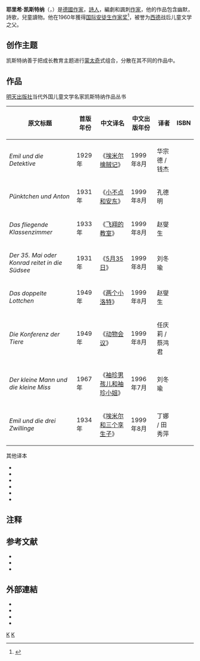 {{Infobox writer <!-- for more information see [[:Template:Infobox_writer/doc|:Template:Infobox writer/doc]] -->
| name        = 耶里希·凯斯特纳
| image       = Erich Kästner 1961.jpg
| caption     = Erich Kästner, 1961
|birth_name   =Emil Erich Kästner
| birth_date  = {{Birth date|1899|2|23|df=yes}} 
| birth_place = [[德勒斯登|德勒斯登]]
| death_date  = {{Death date and age|1974|7|29|1899|2|23|df=yes}} 
| death_place = [[德國|德國]][[慕尼黑|慕尼黑]]
| nationality = [[德國|德國]]
| partner      = Luiselotte Enderle
| children    = Thomas Kästner
| relations   = 
| occupation  = 作家、兒童文學家
| signature   = Erich Kaestner Signature.jpg
| period       = 1928–1969
| genre        = [[兒童文學|兒童文學]]、[[詩|詩]]
| subject      = <!-- nonfiction -->
| notableworks = <!-- {{plainlist|
*
}} -->
| awards       = {{awd |[[汉斯·克里斯蒂安·安徒生奖|汉斯·克里斯蒂安·安徒生奖]] |1960}}
}}

'''耶里希·凯斯特纳'''（{{lang-de|Erich Kästner}}，{{bd|1899年|2月23日|1974年|7月29日|}}）是[[德國|德國]][[作家|作家]]，[[詩人|詩人]]，編劇和諷刺[[作家|作家]]，他的作品包含幽默，詩歌，兒童讀物。他在1960年獲得[[汉斯·克里斯蒂安·安徒生奖|国际安徒生作家奖]]<ref>{{cite web|url=http://www.ibby.org/index.php?id=273|title=Hans Christian Andersen Awards|publisher=[[国际儿童图书评议会|International Board on Books for Young People]] (IBBY)|accessdate=2013-08-01|archive-date=2018-08-06|archive-url=https://web.archive.org/web/20180806115755/http://www.ibby.org/index.php?id=395|dead-url=no}}</ref>，被誉为[[西德|西德]]战后儿童文学之父{{cfn|张斐|y=2015}}。

==创作主题==
凯斯特纳善于把成长教育主题进行[[蒙太奇|蒙太奇]]式组合，分散在其不同的作品中{{cfn|侯素琴|y=2011|p=126}}。
==作品==
;[[明天出版社|明天出版社]]当代外国儿童文学名家凯斯特纳作品丛书
{| class="wikitable"
|-
! 原文标题 !! 首版年份 !! 中文译名!! 中文出版年份 !! 译者 !! ISBN
|-
| ''Emil und die Detektive'' || 1929年 ||《[[埃米尔擒贼记|埃米尔擒贼记]]》|| 1999年8月 ||华宗德 / 钱杰||{{isbn|9787533230708}}
|-
| ''Pünktchen und Anton'' || 1931年 || 《[[小不点和安东|小不点和安东]]》|| 1999年8月|| 孔德明 || {{isbn|9787533230630}}
|-
| ''Das fliegende Klassenzimmer'' || 1933年 || 《[[飞翔的教室|飞翔的教室]]》 ||1999年8月 || 赵燮生||{{isbn|9787533230616}}
|-
| ''Der 35. Mai oder Konrad reitet in die Südsee'' ||1931年 || 《[[5月35日|5月35日]]》 || 1999年8月 ||刘冬瑜||{{isbn|9787533230685}}
|-
| ''Das doppelte Lottchen'' || 1949年 || 《[[两个小洛特|两个小洛特]]》|| 1999年8月 ||赵燮生 || {{isbn|9787533230739}}
|-
| ''Die Konferenz der Tiere''|| 1949年 || 《[[动物会议|动物会议]]》 ||1999年8月 || 任庆莉 / 蔡鸿君||{{isbn|9787533230692}}
|-
| ''Der kleine Mann und die kleine Miss'' || 1967年 || 《[[袖珍男孩儿和袖珍小姐|袖珍男孩儿和袖珍小姐]]》||1996年7月 || 刘冬瑜 ||{{isbn|9787533230715}}
|-
| ''Emil und die drei Zwillinge'' || 1934年|| 《[[埃米尔和三个孪生子|埃米尔和三个孪生子]]》 ||1999年8月 ||丁娜 / 田秀萍||{{isbn|9787533230722}}
|}
;其他译本
*{{cite book |translator=黄传杰 |author=埃·凯斯特纳 |title=《两个小路特》 |date=1981年 |publisher=[[中国少年儿童出版社|中国少年儿童出版社]] |series=国际安徒生奖作家作品选 |csbn=10056-486}}
*{{cite book |translator=齊霞飛 |author=耶里希‧凱斯特納 |title=《小偵探愛彌兒》 |date=1999年4月 |publisher=志文 |isbn=9575455835}}
*{{cite book |translator=韩瑞祥 |author=埃·凯斯特纳 |title=《雪地三游客》 |date=2000年5月 |publisher=人民文学出版社 |series=世界儿童文学丛书 |isbn=9787020031610}}
*{{cite book |translator=蕭芳如 |author=耶里希‧凱斯特納 |title=《搗蛋鬼提爾》 |date=2005年3月 |publisher=大田 |isbn= 9574558029}}
*{{cite book |translator=賴雅靜 |author=耶里希‧凱斯特納 |title=《天生一對》 |date=2015年6月 |publisher=聯經出版公司 |isbn=9789570845747}}
*{{cite book |translator=賴雅靜 |author=耶里希‧凱斯特納 |title=《我和我的好朋友》 |date=2015年6月 |publisher=聯經出版公司 |isbn= 9789570845754}}

==注释==
{{Reflist}}
==参考文献==
*{{cite journal |author=侯素琴 |title=埃里希·凯斯特纳早期少年小说情结和原型透视（博士学位论文） |date=2009年 |publisher=上海外国语大学德语语言文学 |language=zh-cn|ref=harv}}
*{{cite journal |author=侯素琴 |title=埃里希·凯斯特纳儿童小说中的成长主题|doi=10.3969/j.issn.0559-7218.2011.18.032 |journal=山花|issn=0559-7218|issue=第11期|date=2011年 |publisher=上海外国语大学德语语言文学 |language=zh-cn|ref=harv}}
*{{cite journal |author=张斐 |title=《埃米尔擒贼记》与《小不点和安东》中的母亲形象分析|doi=10.3969/j.issn.0559-7218.2011.18.032 |journal=文艺争鸣|issn=1003-9538|issue=第1期|date=2015年 |publisher=上海外国语大学德语语言文学 |language=zh-cn|ref=harv}}
==外部連結==
{{Commons category|Erich Kästner}}
* {{official website|http://www.erich-kaestner-museum.de/}}
*{{DNB portal|118559206}}
*{{IMDb name|0477696}}
*{{Find a Grave|7031}}

{{汉斯·克里斯蒂安·安徒生奖}}
{{Authority control}}
[[Category:德國作家|K]]
[[Category:萊比錫大學校友|K]]